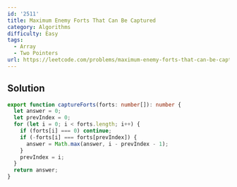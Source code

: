 ```yaml
---
id: '2511'
title: Maximum Enemy Forts That Can Be Captured
category: Algorithms
difficulty: Easy
tags:
  - Array
  - Two Pointers
url: https://leetcode.com/problems/maximum-enemy-forts-that-can-be-captured
---
```


## Solution

```typescript filename="solution.ts" copy
export function captureForts(forts: number[]): number {
  let answer = 0;
  let prevIndex = 0;
  for (let i = 0; i < forts.length; i++) {
    if (forts[i] === 0) continue;
    if (-forts[i] === forts[prevIndex]) {
      answer = Math.max(answer, i - prevIndex - 1);
    }
    prevIndex = i;
  }
  return answer;
}
```
